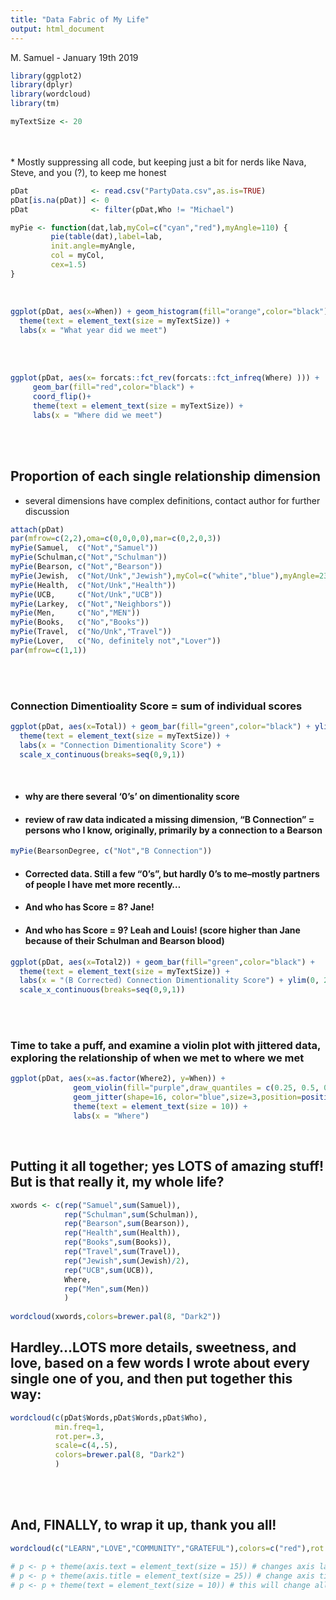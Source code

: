 ```yaml
---
title: "Data Fabric of My Life"
output: html_document
---
```


M. Samuel - January 19th 2019

```r
library(ggplot2)
library(dplyr)
library(wordcloud)
library(tm)

myTextSize <- 20
```
<br>
<br>
* Mostly suppressing all code, but keeping just a bit for nerds like Nava, Steve, and you (?), to keep me honest

```r
pDat              <- read.csv("PartyData.csv",as.is=TRUE)
pDat[is.na(pDat)] <- 0
pDat              <- filter(pDat,Who != "Michael")

myPie <- function(dat,lab,myCol=c("cyan","red"),myAngle=110) { 
         pie(table(dat),label=lab,
         init.angle=myAngle,
         col = myCol,
         cex=1.5)
}
```

<br>

```r
ggplot(pDat, aes(x=When)) + geom_histogram(fill="orange",color="black") + 
  theme(text = element_text(size = myTextSize)) +
  labs(x = "What year did we meet")

```

<br>
<br>

```r
ggplot(pDat, aes(x= forcats::fct_rev(forcats::fct_infreq(Where) ))) + 
     geom_bar(fill="red",color="black") +
     coord_flip()+ 
     theme(text = element_text(size = myTextSize)) + 
     labs(x = "Where did we meet")
```


<br>
<br>

## Proportion of each single relationship dimension

* several dimensions have complex definitions, contact author for further discussion
```r
attach(pDat)
par(mfrow=c(2,2),oma=c(0,0,0,0),mar=c(0,2,0,3))
myPie(Samuel,  c("Not","Samuel"))
myPie(Schulman,c("Not","Schulman"))
myPie(Bearson, c("Not","Bearson"))
myPie(Jewish,  c("Not/Unk","Jewish"),myCol=c("white","blue"),myAngle=230)
myPie(Health,  c("Not/Unk","Health"))
myPie(UCB,     c("Not/Unk","UCB"))
myPie(Larkey,  c("Not","Neighbors"))
myPie(Men,     c("No","MEN"))
myPie(Books,   c("No","Books"))
myPie(Travel,  c("No/Unk","Travel"))
myPie(Lover,   c("No, definitely not","Lover"))
par(mfrow=c(1,1))
```

<br>
<br>


### Connection Dimentioality Score = sum of individual scores
```r
ggplot(pDat, aes(x=Total)) + geom_bar(fill="green",color="black") + ylim(0, 20) +
  theme(text = element_text(size = myTextSize)) +
  labs(x = "Connection Dimentionality Score") +
  scale_x_continuous(breaks=seq(0,9,1))
```

<br>


* #### why are there several '0's' on dimentionality score
* #### review of raw data indicated a missing dimension, "B Connection" = persons who I know, originally, primarily by a connection to a Bearson

```r
myPie(BearsonDegree, c("Not","B Connection"))
```

* #### Corrected data.  Still a few "0's", but hardly 0's to me--mostly partners of people I have met more recently...
* #### And who has Score = 8?  Jane!
* #### And who has Score = 9?  Leah and Louis! (score higher than Jane because of their Schulman and Bearson blood)

```r
ggplot(pDat, aes(x=Total2)) + geom_bar(fill="green",color="black") +
  theme(text = element_text(size = myTextSize)) +
  labs(x = "(B Corrected) Connection Dimentionality Score") + ylim(0, 20) +
  scale_x_continuous(breaks=seq(0,9,1))
```


<br>
<br>

### Time to take a puff, and examine a violin plot with jittered data, exploring the relationship of when we met to where we met

```r
ggplot(pDat, aes(x=as.factor(Where2), y=When)) + 
              geom_violin(fill="purple",draw_quantiles = c(0.25, 0.5, 0.75)) +  
              geom_jitter(shape=16, color="blue",size=3,position=position_jitter(0.2)) +  
              theme(text = element_text(size = 10)) +
              labs(x = "Where")
```


<br>

## Putting it all together; yes LOTS of amazing stuff! But is that really it, my whole life? 
```r
xwords <- c(rep("Samuel",sum(Samuel)),
            rep("Schulman",sum(Schulman)),
            rep("Bearson",sum(Bearson)),
            rep("Health",sum(Health)),
            rep("Books",sum(Books)),
            rep("Travel",sum(Travel)),
            rep("Jewish",sum(Jewish)/2),
            rep("UCB",sum(UCB)),
            Where,
            rep("Men",sum(Men))
            )
  
wordcloud(xwords,colors=brewer.pal(8, "Dark2"))

```

## Hardley...LOTS more details, sweetness, and love, based on a few words I wrote about every single one of you, and then put together this way:


```r
wordcloud(c(pDat$Words,pDat$Words,pDat$Who),
          min.freq=1,
          rot.per=.3,
          scale=c(4,.5),
          colors=brewer.pal(8, "Dark2")
          )

```


<br>
<br>

## And, FINALLY, to wrap it up, thank you all!

```r

wordcloud(c("LEARN","LOVE","COMMUNITY","GRATEFUL"),colors=c("red"),rot.per=.4)
```



```r

# p <- p + theme(axis.text = element_text(size = 15)) # changes axis labels
# p <- p + theme(axis.title = element_text(size = 25)) # change axis titles
# p <- p + theme(text = element_text(size = 10)) # this will change all text size


```
